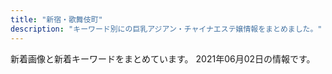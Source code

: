 ```yaml
---
title: "新宿・歌舞伎町"
description: "キーワード別にの巨乳アジアン・チャイナエステ嬢情報をまとめました。"
---
```


新着画像と新着キーワードをまとめています。
2021年06月02日の情報です。

<DmmAffiliateIns />
<KeywordTable
  shops={
    [
    {
        "name": "\u7652 \u3086\u3046",
        "keywords": {},
        "station": "\u897f\u6b66\u65b0\u5bbf\u99c5\u5317\u53e3",
        "img_links": [
            "http://www.yu-yu.work/images/6.jpg",
            "http://www.yu-yu.work/images/staff_t.jpg",
            "http://www.yu-yu.work/staff/misaki.jpg",
            "http://www.yu-yu.work/img/nana1.jpg",
            "http://www.yu-yu.work/staff/nana.jpg",
            "http://www.yu-yu.work/images/sys1.jpg",
            "http://www.yu-yu.work/img/yuina1.jpg",
            "http://www.yu-yu.work/staff/rin.jpg",
            "http://www.yu-yu.work/images/interior_t.jpg",
            "http://www.yu-yu.work/images/4.jpg",
            "http://www.yu-yu.work/staff/naomi.jpg",
            "http://www.yu-yu.work/images/1.jpg",
            "http://www.yu-yu.work/images/ac1.jpg",
            "http://www.yu-yu.work/images/mobile.jpg",
            "http://www.yu-yu.work/images/int2.png",
            "http://www.yu-yu.work/images/sys2.jpg",
            "http://www.yu-yu.work/images/sys3.jpg",
            "http://www.yu-yu.work/images/5.jpg",
            "http://www.yu-yu.work/images/int1.png",
            "http://www.yu-yu.work/images/b2.jpg",
            "http://www.yu-yu.work/images/3.jpg",
            "http://www.yu-yu.work/staff/haruka.jpg",
            "http://www.yu-yu.work/img/misaki1.jpg",
            "http://www.yu-yu.work/images/sys4.jpg",
            "http://www.yu-yu.work/images/news.jpg",
            "http://www.yu-yu.work/images/line.png",
            "http://www.yu-yu.work/images/ac2.jpg",
            "http://www.yu-yu.work/images/head.jpg",
            "http://www.yu-yu.work/staff/yuina.jpg",
            "http://www.yu-yu.work/images/2.jpg",
            "http://www.yu-yu.work/images/b1.jpg",
            "http://www.yu-yu.work/img/naomi1.jpg",
            "http://www.yu-yu.work/images/info.jpg",
            "http://www.yu-yu.work/img/rin1.jpg",
            "http://www.yu-yu.work/img/haruka1.jpg"
        ],
        "url": "http://www.yu-yu.work/"
    },
    {
        "name": "\u5143\u6c17\u30e2\u30ea\u30e2\u30ea",
        "keywords": {},
        "img_links": [
            "http://genkimorimori.este88.com/img/kaori1.jpg",
            "http://genkimorimori.este88.com/img/momo1.jpg",
            "http://genkimorimori.este88.com/images/r02.jpg",
            "http://genkimorimori.este88.com/gals/sayuri1.jpg",
            "http://genkimorimori.este88.com/images/momo1.jpg",
            "http://genkimorimori.este88.com/img/koyuki1.jpg",
            "http://genkimorimori.este88.com/images/mika1.jpg",
            "http://genkimorimori.este88.com/gals/koko1.jpg",
            "http://genkimorimori.este88.com/gals/risa1.jpg",
            "http://genkimorimori.este88.com/img/mika1.jpg",
            "http://genkimorimori.este88.com/images/koyuki1.jpg",
            "http://genkimorimori.este88.com/images/ph1.jpg",
            "http://genkimorimori.este88.com/images/kixyoko1.jpg",
            "http://genkimorimori.este88.com/images/r04.jpg",
            "http://genkimorimori.este88.com/images/kaori1.jpg",
            "http://genkimorimori.este88.com/img/kixyoko1.jpg",
            "http://genkimorimori.este88.com/images/r01.jpg",
            "http://genkimorimori.este88.com/gals/nnana1.jpg"
        ],
        "url": "http://genkimorimori.este88.com/",
        "station": "\u897f\u6b66\u65b0\u5bbf\u99c5\u5317\u53e3"
    },
    {
        "name": "\u697d\u697d-\u30e9\u30af\u30e9\u30af-",
        "url": "http://sakura-relax.net/",
        "keywords": {
            "85": 4,
            "87": 8,
            "E": 8,
            "86": 4,
            "C": 8
        },
        "img_links": [
            "http://sakura-relax.net/images/top-img02.png",
            "http://sakura-relax.net/images/top-img01.png",
            "http://sakura-relax.net/images/kan.jpg",
            "http://sakura-relax.net/images/cg06.jpg",
            "http://sakura-relax.net/link/menlog.jpg",
            "http://sakura-relax.net/images/tel.png",
            "http://sakura-relax.net/images/cg03.jpg",
            "http://sakura-relax.net/images/cg07.jpg",
            "http://sakura-relax.net/images/cg04.jpg",
            "http://sakura-relax.net/images/qrc.png"
        ],
        "station": "\u65b0\u5bbf\u4e09\u4e01\u76ee\u99c5E1\u51fa\u53e3"
    },
    {
        "img_links": [
            "https://mens-esthe.xyz/images/esthe1.jpg",
            "https://mens-esthe.xyz/footer/footer-staff.png",
            "https://mens-esthe.xyz/room/room-l6.jpg",
            "https://mens-esthe.xyz/room/room-l8.jpg",
            "https://mens-esthe.xyz/room/room-l4.jpg",
            "https://mens-esthe.xyz/footer/footer-tel.png",
            "https://mens-esthe.xyz/icon/facebook.png",
            "https://mens-esthe.xyz/staff/moe-s1.jpg",
            "https://mens-esthe.xyz/room/room-l7.jpg",
            "https://mens-esthe.xyz/room/room-l1.jpg",
            "https://mens-esthe.xyz/staff/yuuka-l1.jpg",
            "https://mens-esthe.xyz/images/qrcode.png",
            "https://mens-esthe.xyz/staff/yuuka-l2.jpg",
            "https://mens-esthe.xyz/icon/line.png",
            "https://mens-esthe.xyz/staff/eri-l1.jpg",
            "https://mens-esthe.xyz/staff/kana-l2.jpg",
            "https://mens-esthe.xyz/staff/yuuka-s1.jpg",
            "https://mens-esthe.xyz/images/esthe3.jpg",
            "https://mens-esthe.xyz/images/header3.png",
            "https://mens-esthe.xyz/images/clear.png",
            "https://mens-esthe.xyz/images/esthe2.jpg",
            "https://mens-esthe.xyz/staff/eri-s2.jpg",
            "https://mens-esthe.xyz/room/room-l2.jpg",
            "https://mens-esthe.xyz/images/main1.jpg",
            "https://mens-esthe.xyz/footer/footer-line.png",
            "https://mens-esthe.xyz/staff/eri-s1.jpg",
            "https://mens-esthe.xyz/staff/kana-s2.jpg",
            "https://mens-esthe.xyz/room/room-l3.jpg",
            "https://mens-esthe.xyz/icon/twitter.png",
            "https://mens-esthe.xyz/room/room-l5.jpg",
            "https://mens-esthe.xyz/images/esthe4.jpg",
            "https://mens-esthe.xyz/staff/eri-l2.jpg",
            "https://mens-esthe.xyz/staff/kana-l1.jpg",
            "https://mens-esthe.xyz/images/main-sp.jpg",
            "https://mens-esthe.xyz/staff/moe-l1.jpg",
            "https://mens-esthe.xyz/icon/yelp.png",
            "https://mens-esthe.xyz/staff/kana-s1.jpg",
            "https://mens-esthe.xyz/staff/yuuka-s2.jpg"
        ],
        "keywords": {
            "84": 5,
            "86": 10,
            "95": 5,
            "D": 10,
            "F": 5
        },
        "station": "JR\u65b0\u5bbf\u99c5\u6771\u5357\u53e3",
        "url": "https://mens-esthe.xyz/",
        "name": "\u30b8\u30e5\u30ea\u30a2\u30f3"
    },
    {
        "img_links": [],
        "name": "\u30d4\u30e5\u30a2\u30ea\u30be\u30fc\u30c8II",
        "keywords": {},
        "url": "http://pure-resort.tyo.cm/",
        "station": "JR\u65b0\u5bbf\u99c5\u6771\u53e3"
    },
    {
        "img_links": [
            "http://aes-aroma.com/img/ttl_tnew.png",
            "http://aes-aroma.com/img/ttl_staff.png",
            "http://aes-aroma.com/staff/kaori/01.jpg",
            "http://aes-aroma.com/pic/head.png",
            "http://aes-aroma.com/staff/megumi/01.jpg",
            "http://aes-aroma.com/img/ttl_pickup.png",
            "http://aes-aroma.com/staff/ai/01.jpg",
            "http://aes-aroma.com/staff/koko/01.jpg",
            "http://aes-aroma.com/staff/yuri/01.jpg",
            "http://aes-aroma.com/img/ttl_rec.png",
            "http://aes-aroma.com/i/files/homeimg.jpg",
            "http://aes-aroma.com/staff/yoko/02.jpg",
            "http://aes-aroma.com/staff/mimi/01.jpg",
            "http://aes-aroma.com/img/ttl_mobile.png",
            "http://aes-aroma.com/staff/nana/01.jpg",
            "http://aes-aroma.com/staff/miki/01.jpg",
            "http://aes-aroma.com/staff/yoko/01.jpg"
        ],
        "name": "\u7652\u3057\u306e\u5bbf",
        "station": "JR\u65b0\u5bbf\u99c5\u5357\u53e3",
        "url": "http://aes-aroma.com/",
        "keywords": {
            "C": 18
        }
    },
    {
        "station": "JR\u65b0\u5bbf\u99c5\u897f\u53e3",
        "name": "sweet-\u30b9\u30a6\u30a3\u30fc\u30c8-",
        "img_links": [
            "http://sweety-est.tokyo/images/cg01.jpg",
            "http://sweety-est.tokyo/images/b-online.png",
            "http://sweety-est.tokyo/images/cg06.jpg",
            "http://sweety-est.tokyo/images/tit-sub3.jpg",
            "http://sweety-est.tokyo/images/a6.jpg",
            "http://sweety-est.tokyo/images/cg02.jpg",
            "http://sweety-est.tokyo/images/sys.jpg",
            "http://sweety-est.tokyo/images/kan.jpg",
            "http://sweety-est.tokyo/images/b-tel.png",
            "http://sweety-est.tokyo/images/a1.jpg",
            "http://sweety-est.tokyo/images/r1.jpg",
            "http://sweety-est.tokyo/images/tit-sub4.jpg",
            "http://sweety-est.tokyo/images/kan1.jpg",
            "http://sweety-est.tokyo/images/r6.jpg",
            "http://sweety-est.tokyo/images/a8.jpg",
            "http://sweety-est.tokyo/images/r2.jpg",
            "http://sweety-est.tokyo/images/a2.jpg",
            "http://sweety-est.tokyo/images/a3.jpg",
            "http://sweety-est.tokyo/images/tit-sub2.jpg",
            "http://sweety-est.tokyo/images/a4.jpg",
            "http://sweety-est.tokyo/images/m3.jpg",
            "http://sweety-est.tokyo/images/slider-img002.jpg",
            "http://sweety-est.tokyo/images/slider-img001.jpg",
            "http://sweety-est.tokyo/images/m2.jpg",
            "http://sweety-est.tokyo/images/cg05.jpg",
            "http://sweety-est.tokyo/images/a5.jpg",
            "http://sweety-est.tokyo/link/menlog.jpg",
            "http://sweety-est.tokyo/images/r3.jpg",
            "http://sweety-est.tokyo/images/m4.jpg",
            "http://sweety-est.tokyo/images/tit-sub1.jpg",
            "http://sweety-est.tokyo/images/pp.jpg",
            "http://sweety-est.tokyo/images/tit-sub6.jpg",
            "http://sweety-est.tokyo/images/r5.jpg",
            "http://sweety-est.tokyo/images/slider-img003.jpg",
            "http://sweety-est.tokyo/images/m1.jpg",
            "http://sweety-est.tokyo/images/cg07.jpg",
            "http://sweety-est.tokyo/images/cg08.jpg",
            "http://sweety-est.tokyo/images/cg04.jpg",
            "http://sweety-est.tokyo/images/cg03.jpg",
            "http://sweety-est.tokyo/images/cg011.jpg",
            "http://sweety-est.tokyo/images/qr.jpg",
            "http://sweety-est.tokyo/images/tit-sub5.jpg",
            "http://sweety-est.tokyo/images/r4.jpg",
            "http://sweety-est.tokyo/images/a7.jpg"
        ],
        "url": "http://sweety-est.tokyo/",
        "keywords": {
            "86": 16,
            "D": 6,
            "E": 8
        }
    },
    {
        "img_links": [
            "http://www.night.ne.jp/tokyo/gyoen/img/skill_3.jpg",
            "http://www.night.ne.jp/tokyo/gyoen/img/index.jpg",
            "http://www.night.ne.jp/nightnet/img/2.jpg",
            "http://www.night.ne.jp/nightnet/img/8.jpg",
            "http://www.night.ne.jp/nightnet/img/15.jpg",
            "http://www.night.ne.jp/tokyo/gyoen/img/index_top.jpg",
            "http://www.night.ne.jp/_format/W/img/whats_skill.jpg",
            "http://www.night.ne.jp/nightnet/img/5.jpg",
            "http://www.night.ne.jp/tokyo/gyoen/img/view_4.jpg",
            "http://www.night.ne.jp/tokyo/gyoen/img/view_2.jpg",
            "http://www.night.ne.jp/tokyo/gyoen/img/index_view.jpg",
            "http://www.night.ne.jp/tokyo/gyoen/img/view_1.jpg",
            "http://www.night.ne.jp/nightnet/img/16.jpg",
            "http://www.night.ne.jp/nightnet/img/1.jpg",
            "http://www.night.ne.jp/tokyo/gyoen/img/skill_2.jpg",
            "http://www.night.ne.jp/nightnet/img/10.jpg",
            "http://www.night.ne.jp/tokyo/gyoen/img/qr_code.jpg",
            "http://www.night.ne.jp/tokyo/gyoen/img/index_skill.jpg",
            "http://www.night.ne.jp/nightnet/img/7.jpg",
            "http://www.night.ne.jp/_format/W/img/whats_news.jpg",
            "http://www.night.ne.jp/tokyo/gyoen/img/skill_1.jpg",
            "http://www.night.ne.jp/nightnet/img/9.jpg",
            "http://www.night.ne.jp/nightnet/img/17.jpg",
            "http://www.night.ne.jp/nightnet/img/14.jpg",
            "http://www.night.ne.jp/nightnet/img/6.jpg",
            "http://www.night.ne.jp/nightnet/img/12a.jpg",
            "http://www.night.ne.jp/_format/W/img/index_enter_1.jpg",
            "http://www.night.ne.jp/nightnet/img/4.jpg",
            "http://www.night.ne.jp/nightnet/img/11.jpg",
            "http://www.night.ne.jp/tokyo/gyoen/img/view_3.jpg",
            "http://www.night.ne.jp/_format/W/img/whats_view.jpg",
            "http://www.night.ne.jp/nightnet/img/13.jpg",
            "http://www.night.ne.jp/nightnet/img/3.jpg"
        ],
        "name": "\u5fa1\u82d1 -\u304e\u3087\u3048\u3093-",
        "keywords": {},
        "url": "http://www.night.ne.jp/tokyo/gyoen/",
        "station": "\u65b0\u5bbf\u5fa1\u82d1\u524d\u99c53\u756a\u51fa\u53e3"
    },
    {
        "url": "https://gokujo.iest.info/",
        "keywords": {},
        "station": "JR\u65b0\u5bbf\u99c5",
        "img_links": [],
        "name": "\u65b0\u5bbf\u6975\u4e0a\u30e1\u30f3\u30ba\u30a8\u30b9\u30c6"
    },
    {
        "url": "http://yurali.oks.bz/",
        "keywords": {
            "85": 8,
            "E": 8,
            "86": 8,
            "87": 8,
            "D": 16
        },
        "name": "\u6c17\u697d",
        "img_links": [
            "http://yurali.oks.bz/images/s2.jpg",
            "http://yurali.oks.bz/images/top.jpg",
            "http://yurali.oks.bz/images/s1.jpg",
            "http://yurali.oks.bz/images/room3.jpg",
            "http://yurali.oks.bz/images/acc4.jpg",
            "http://yurali.oks.bz/photos/sites/48/2021/03/2021033110254811.jpg",
            "http://yurali.oks.bz/images/s3.jpg",
            "http://yurali.oks.bz/images/right.jpg",
            "http://yurali.oks.bz/photos/sites/48/2020/09/2020090809341490.jpg",
            "http://yurali.oks.bz/images/room4.jpg",
            "http://yurali.oks.bz/images/mobile.jpg",
            "http://yurali.oks.bz/images/room1.jpg",
            "http://yurali.oks.bz/images/acc3.jpg",
            "http://yurali.oks.bz/images/kanban.jpg",
            "http://yurali.oks.bz/images/acc2.jpg",
            "http://yurali.oks.bz/photos/sites/48/2020/06/2020063002493351.jpg",
            "http://yurali.oks.bz/images/room2.jpg",
            "http://yurali.oks.bz/images/acc1.jpg",
            "http://yurali.oks.bz/images/content.jpg",
            "http://yurali.oks.bz/photos/sites/48/2020/09/2020090809340917.jpg",
            "http://yurali.oks.bz/photos/sites/48/2021/03/2021033110254887.jpg",
            "http://yurali.oks.bz/images/line.jpg",
            "http://yurali.oks.bz/images/s_new.png",
            "http://yurali.oks.bz/images/s4.jpg",
            "http://yurali.oks.bz/photos/sites/48/2020/09/2020090809341126.jpg"
        ],
        "station": "JR\u65b0\u5bbf\u99c5\u897f\u53e3"
    },
    {
        "img_links": [
            "http://in-esthe.com/relair/img/t-3.png",
            "http://in-esthe.com/relair/img/p-0.jpg",
            "http://in-esthe.com/relair/img/re.png",
            "http://in-esthe.com/relair/img/card-english.png",
            "http://in-esthe.com/relair/img/kanban4.jpg",
            "http://in-esthe.com/relair/img/fla2.png",
            "http://in-esthe.com/relair/img/english-t3.png",
            "http://in-esthe.com/relair/img/english-t2.png",
            "http://in-esthe.com/relair/img/p-2.jpg",
            "http://in-esthe.com/relair/img/t-1.png",
            "http://in-esthe.com/relair/img/newstback.png",
            "http://in-esthe.com/relair/img/p-3.jpg",
            "http://in-esthe.com/relair/img/fla.png",
            "http://in-esthe.com/relair/img/twitter.png",
            "http://in-esthe.com/relair/img/english-t1.png",
            "http://in-esthe.com/relair/img/p-9.jpg",
            "http://in-esthe.com/relair/img/english-t6.png",
            "http://in-esthe.com/relair/img/t-2.png",
            "http://in-esthe.com/relair/img/p-1.jpg",
            "http://in-esthe.com/relair/img/s-1.jpg",
            "http://in-esthe.com/relair/img/p-7.jpg",
            "http://in-esthe.com/relair/img/fla1.png",
            "http://in-esthe.com/relair/img/head.png",
            "http://in-esthe.com/relair/img/p-8.jpg",
            "http://in-esthe.com/relair/img/english-t4.png",
            "http://in-esthe.com/relair/img/tel.png",
            "http://in-esthe.com/relair/img/english-t5.png",
            "http://in-esthe.com/relair/img/botton.png",
            "http://in-esthe.com/relair/img/p-3-1.jpg",
            "http://in-esthe.com/relair/img/p-1-1.jpg"
        ],
        "name": "RELAIR \uff5e\u30ea\u30ec\u30a2\uff5e",
        "station": "\u65b0\u5bbf\u897f\u53e3\u99c5D5\u51fa\u53e3",
        "keywords": {
            "C": 8
        },
        "url": "http://in-esthe.com/relair/"
    },
    {
        "keywords": {},
        "img_links": [
            "https://static.wixstatic.com/media/1f1430_2511e8409a39492bab1eeffd58a5eb1f~mv2.jpg",
            "https://static.wixstatic.com/media/1f1430_7ff5719c25b243d18c7fb6db890677f9~mv2.jpg",
            "https://static.wixstatic.com/media/1f1430_704c1cfac22b4288a4aaa588c496ab40~mv2.jpg",
            "https://static.wixstatic.com/media/1f1430_c12fa837f18643e8a167f283f823ecd9~mv2.jpg",
            "https://static.wixstatic.com/media/1f1430_f16ba939f42f47d688a43ba736f9d100~mv2.jpg",
            "https://static.wixstatic.com/media/1f1430_d0a7ae614e0b423886aa6d1beca9a87a~mv2.jpg",
            "https://static.wixstatic.com/media/1f1430_04f93cdec45f4c4e8d0fa69dc26b3e38~mv2.jpg",
            "https://static.wixstatic.com/media/1f1430_5b6db55133674387b978465361d1f5af~mv2.jpg",
            "https://static.wixstatic.com/media/1f1430_c48456140f404f1eb9a47dfd01d1d032~mv2.jpg",
            "https://static.wixstatic.com/media/1f1430_4b2c5243bdbe40858057386a16dce231~mv2.png",
            "https://static.wixstatic.com/media/1f1430_f4c9cbbcc36c44f1a8be8eb3138b0b46~mv2.jpg",
            "https://static.wixstatic.com/media/1f1430_4ef445c14af547ffb085a4c73252e22c~mv2.jpg",
            "https://static.wixstatic.com/media/1f1430_b6622178bf9c45a68912520b4b2de175~mv2.png",
            "https://static.wixstatic.com/media/1f1430_c572ee153c0c46e096e6301fe82e2f11~mv2.jpg",
            "https://static.wixstatic.com/media/1f1430_d824a82ebc40424facf31978d80b293b~mv2.png",
            "https://static.wixstatic.com/media/1f1430_0ea86bd4429f44fa96f0a1277a1c2d6e~mv2.jpg",
            "https://static.wixstatic.com/media/1f1430_e5113a1a86b8410db0438745823a2d2c~mv2.png",
            "https://static.wixstatic.com/media/1f1430_184f66b9eb914c26b47be78d54152284~mv2.jpg",
            "https://static.wixstatic.com/media/1f1430_8e7ae52f03b14e31be6ff7b1038f2896~mv2.jpg",
            "https://static.wixstatic.com/media/1f1430_e11d2a49cf1a4130a10a3e09053a46fc~mv2.png",
            "https://static.wixstatic.com/media/1f1430_890ca68d29e04e7a8c96e4198a653ed3~mv2.jpg",
            "https://static.wixstatic.com/media/1f1430_27c850c6656448c68b705e2a69f8d3e0~mv2.png",
            "https://static.wixstatic.com/media/1f1430_d26df1a13af049c9a7afeac5e58c5323~mv2.jpg"
        ],
        "name": "\u7fbd\u8863\uff5e\u306f\u3054\u308d\u3082\uff5e",
        "station": "JR\u65b0\u5bbf\u99c5\u6771\u53e3\u30fb\u6b4c\u821e\u4f0e\u753a",
        "url": "https://www.hagoromo.tokyo/"
    },
    {
        "name": "\u30ea\u30e9\u30af\u30b7\u30a2\u30fc",
        "keywords": {},
        "img_links": [
            "http://relaxia.work/images/link_nav02.jpg",
            "http://relaxia.work/images/side_link.jpg",
            "http://relaxia.work/images/link_nav05.jpg",
            "http://relaxia.work/img/yuki1.jpg",
            "http://relaxia.work/images/link_nav06.jpg",
            "http://relaxia.work/images/top.png",
            "http://relaxia.work/images/sp_top.jpg",
            "http://relaxia.work/images/note.jpg",
            "http://relaxia.work/images/info3.jpg",
            "http://relaxia.work/images/link_nav04.jpg",
            "http://relaxia.work/images/link_nav03.jpg",
            "http://relaxia.work/images/side_mobile.jpg",
            "http://relaxia.work/images/info2.jpg",
            "http://relaxia.work/images/ico01.png",
            "http://relaxia.work/images/top_slider01.jpg",
            "http://relaxia.work/images/side_tel.jpg",
            "http://relaxia.work/img/sizuka1.jpg",
            "http://relaxia.work/images/link_nav01.jpg",
            "http://relaxia.work/images/info1.jpg",
            "http://relaxia.work/img/haru1.jpg"
        ],
        "url": "http://relaxia.work/",
        "station": "JR\u65b0\u5bbf\u99c5\u6771\u53e3"
    },
    {
        "keywords": {
            "D": 8,
            "90": 1,
            "C": 2,
            "89": 1,
            "87": 2,
            "86": 3,
            "88": 4,
            "F": 1
        },
        "station": "\u897f\u6b66\u65b0\u5bbf\u99c5\u5317\u53e3",
        "img_links": [
            "http://clear-es.net/yamituki-n/uploads/images/rika55ss.jpg",
            "http://clear-es.net/images/index_10.jpg",
            "http://clear-es.net/images/index_23.jpg",
            "http://clear-es.net/images/girls_11.jpg",
            "http://clear-es.net/images/service_11.jpg",
            "http://clear-es.net/images/index_24.jpg",
            "http://clear-es.net/images/index_25.jpg",
            "http://clear-es.net/uploads/a62d7f24a5b9a4fd5aeef678eb24ef4b.jpg",
            "http://clear-es.net/images/index_09.jpg",
            "http://clear-es.net/images/index_28_01.jpg",
            "http://clear-es.net/images/index_14.jpg",
            "http://clear-es.net/images/index_07.jpg",
            "http://clear-es.net/yamituki-n/uploads/images/mika03s.jpg",
            "http://clear-es.net/images/index_26.jpg",
            "http://clear-es.net/my_work/images/pic1.png",
            "http://clear-es.net/images/girls_03.jpg",
            "http://clear-es.net/uploads/c1f6d0346f5cb109ac62c21a58c7deff.jpg",
            "http://clear-es.net/yamituki-n/uploads/images/mmexport1576417470781.jpg",
            "http://clear-es.net/images/index_19.jpg",
            "http://clear-es.net/images/index_20.jpg",
            "http://clear-es.net/images/koko_1.jpg",
            "http://clear-es.net/uploads/10299154955d10c3b815a5638a35a934.jpg",
            "http://clear-es.net/images/index_27.jpg",
            "http://clear-es.net/uploads/cec0ed392fe00d8e3ff867c0625809e6.jpg",
            "http://clear-es.net/images/index_04.jpg",
            "http://clear-es.net/images/gallery_11.jpg",
            "http://clear-es.net/images/index_06.jpg",
            "http://clear-es.net/images/index_21.jpg",
            "http://clear-es.net/images/index_01.jpg",
            "http://clear-es.net/yamituki-n/uploads/images/emi3.jpg",
            "http://clear-es.net/yamituki-n/uploads/images/rena01.jpg",
            "http://clear-es.net/images/index_13.jpg",
            "http://clear-es.net/uploads/0141717ce8be90c90f41c0c8eb5c92fe.jpg",
            "http://clear-es.net/images/index_05.jpg",
            "http://clear-es.net/images/index_08.jpg",
            "http://clear-es.net/yamituki-n/uploads/images/juri01s.jpg",
            "http://clear-es.net/yamituki-n/uploads/images/yui01.jpg",
            "http://clear-es.net/images/index_12.jpg",
            "http://clear-es.net/uploads/f426bd85a8f6a9eac87e55b2d44c4bd5.jpg",
            "http://clear-es.net/images/index_18.jpg",
            "http://clear-es.net/images/index_15.jpg",
            "http://clear-es.net/uploads/c8a6186524d872100cc89c100d1f3728.jpg",
            "http://clear-es.net/yamituki-n/uploads/images/satomi21.jpg",
            "http://clear-es.net/uploads/22c8968348a9acc2dfc9ab0aecb09c27.jpg",
            "http://clear-es.net/uploads/f73e8f67358edf8e94cf35d345a7af08.jpg",
            "http://clear-es.net/uploads/09bdd5637edec4bfa3d47a7e9874640b.jpg",
            "http://clear-es.net/uploads/97eb17743f96fd7f0551aab0bedd5e6f.jpg",
            "http://clear-es.net/images/index_11.jpg",
            "http://clear-es.net/yamituki-n/uploads/images/rena02.jpg",
            "http://clear-es.net/uploads/2aa97908694153fb149943f0b8445352.jpg",
            "http://clear-es.net/yamituki-n/uploads/images/satomi2.jpg",
            "http://clear-es.net/images/index_02.jpg",
            "http://clear-es.net/images/index_03.jpg",
            "http://clear-es.net/images/girls_13.jpg",
            "http://clear-es.net/images/index_17.jpg",
            "http://clear-es.net/images/index_28.jpg"
        ],
        "url": "http://clear-es.net/",
        "name": "CLEAR-\u30af\u30ea\u30a2-"
    },
    {
        "url": "http://ciretva.xyz/",
        "keywords": {
            "86": 2,
            "D": 3
        },
        "station": "\u897f\u6b66\u65b0\u5bbf\u99c5\u5317\u53e3",
        "name": "\u4f73\u7e01 \uff5e\u304b\u3048\u3093\uff5e",
        "img_links": [
            "http://ciretva.xyz/picture/room1.jpg",
            "http://ciretva.xyz/picture/s_staff.png",
            "http://ciretva.xyz/picture/pick.jpg",
            "http://ciretva.xyz/uploads/201021/1-201021155932238.jpg",
            "http://ciretva.xyz/picture/room4.jpg",
            "http://ciretva.xyz/picture/face.jpg",
            "http://ciretva.xyz/uploads/201021/1-201021155T9631.jpg",
            "http://ciretva.xyz/uploads/210601/1-2106011H604649.jpg",
            "http://ciretva.xyz/uploads/201021/1-201021155T02L.jpg",
            "http://ciretva.xyz/uploads/201021/1-201021155925315.jpg",
            "http://ciretva.xyz/picture/top.jpg",
            "http://ciretva.xyz/picture/room2.jpg",
            "http://ciretva.xyz/picture/face_bj1.png",
            "http://ciretva.xyz/picture/room3.jpg",
            "http://ciretva.xyz/uploads/210601/1-2106011H615V5.jpg",
            "http://ciretva.xyz/picture/news.jpg"
        ]
    },
    {
        "keywords": {},
        "station": "JR\u65b0\u5bbf\u99c5\u6771\u53e3",
        "url": "https://shinjuku-mensesthe.com/",
        "name": "\u5915\u9727 \u3086\u3046\u304e\u308a",
        "img_links": [
            "https://shinjuku-mensesthe.com/room/room-l4.jpg",
            "https://shinjuku-mensesthe.com/images/flower.png",
            "https://shinjuku-mensesthe.com/icon/twitter.png",
            "https://shinjuku-mensesthe.com/button/staff.png",
            "https://shinjuku-mensesthe.com/staff/seira-s1.jpg",
            "https://shinjuku-mensesthe.com/staff/yuki-l1.jpg",
            "https://shinjuku-mensesthe.com/staff/kana-l1.jpg",
            "https://shinjuku-mensesthe.com/massage/2020/10/05/yuki-s1.jpg",
            "https://shinjuku-mensesthe.com/images/header3.png",
            "https://shinjuku-mensesthe.com/icon/line.png",
            "https://shinjuku-mensesthe.com/room/room-l3.jpg",
            "https://shinjuku-mensesthe.com/staff/yuki-s1.jpg",
            "https://shinjuku-mensesthe.com/menu/staff.png",
            "https://shinjuku-mensesthe.com/icon/yelp.png",
            "https://shinjuku-mensesthe.com/massage/2020/09/14/hana-s1.jpg",
            "https://shinjuku-mensesthe.com/staff/hana-s1.jpg",
            "https://shinjuku-mensesthe.com/images/top3.jpg",
            "https://shinjuku-mensesthe.com/images/top2.jpg",
            "https://shinjuku-mensesthe.com/massage/2021/03/27/blog.jpg",
            "https://shinjuku-mensesthe.com/menu/info.png",
            "https://shinjuku-mensesthe.com/staff/arisa-s1.jpg",
            "https://shinjuku-mensesthe.com/staff/arisa-l1.jpg",
            "https://shinjuku-mensesthe.com/massage/2020/07/31/covit19.jpg",
            "https://shinjuku-mensesthe.com/button/blog.png",
            "https://shinjuku-mensesthe.com/massage/2020/08/16/riri-s1.jpg",
            "https://scdn.line-apps.com/n/line_add_friends/btn/ja.png",
            "https://shinjuku-mensesthe.com/staff/shiori-s1.jpg",
            "https://shinjuku-mensesthe.com/2020/01/23/miki-s1.jpg",
            "https://shinjuku-mensesthe.com/images/clear.png",
            "https://shinjuku-mensesthe.com/staff/kana-s1.jpg",
            "https://shinjuku-mensesthe.com/staff/hikaru-l1.jpg",
            "https://shinjuku-mensesthe.com/2020/01/23/sakura-s1.jpg",
            "https://shinjuku-mensesthe.com/staff/hana-l1.jpg",
            "https://shinjuku-mensesthe.com/room/room-l1.jpg",
            "https://shinjuku-mensesthe.com/button/home.png",
            "https://shinjuku-mensesthe.com/images/main-top.jpg",
            "https://shinjuku-mensesthe.com/menu/home.png",
            "https://shinjuku-mensesthe.com/images/footer-l.png",
            "https://shinjuku-mensesthe.com/images/qrcode.png",
            "https://shinjuku-mensesthe.com/staff/hikaru-s1.jpg",
            "https://shinjuku-mensesthe.com/room/room-l2.jpg",
            "https://shinjuku-mensesthe.com/images/camp.png",
            "https://shinjuku-mensesthe.com/images/top1.jpg",
            "https://shinjuku-mensesthe.com/link/mens-esthe.png",
            "https://shinjuku-mensesthe.com/images/main-small.jpg",
            "https://shinjuku-mensesthe.com/staff/seira-l1.jpg",
            "https://shinjuku-mensesthe.com/menu/blog.png",
            "https://shinjuku-mensesthe.com/2019/12/15/sayuri-s2.jpg",
            "https://shinjuku-mensesthe.com/massage/2020/10/21/risa-s1.jpg",
            "https://shinjuku-mensesthe.com/massage/2020/07/31/ai-s2.jpg",
            "https://shinjuku-mensesthe.com/images/main-sp.jpg",
            "https://shinjuku-mensesthe.com/icon/facebook.png",
            "https://shinjuku-mensesthe.com/images/footer-r.png"
        ]
    },
    {
        "img_links": [
            "http://fairy-girl.work/img/yuki1.jpg",
            "http://fairy-girl.work/img/yuyu1.jpg",
            "http://fairy-girl.work/img/rara1.jpg",
            "http://fairy-girl.work/images/5.jpg",
            "http://fairy-girl.work/staff/eri.jpg",
            "http://fairy-girl.work/images/mobile.jpg",
            "http://fairy-girl.work/images/sys5.jpg",
            "http://fairy-girl.work/img/kiki1.jpg",
            "http://fairy-girl.work/staff/misa.jpg",
            "http://fairy-girl.work/img/eri2.jpg",
            "http://fairy-girl.work/images/6.jpg",
            "http://fairy-girl.work/img/eri1.jpg",
            "http://fairy-girl.work/img/kiki2.jpg",
            "http://fairy-girl.work/staff/hitomi.jpg",
            "http://fairy-girl.work/images/sys3.jpg",
            "http://fairy-girl.work/img/kana1.jpg",
            "http://fairy-girl.work/img/rina1.jpg",
            "http://fairy-girl.work/images/staff_t.jpg",
            "http://fairy-girl.work/images/11.jpg",
            "http://fairy-girl.work/images/2.jpg",
            "http://fairy-girl.work/staff/rika.jpg",
            "http://fairy-girl.work/images/sys1.jpg",
            "http://fairy-girl.work/images/sys4.jpg",
            "http://fairy-girl.work/images/tr.jpg",
            "http://fairy-girl.work/staff/yuki.jpg",
            "http://fairy-girl.work/images/bana0404_4.png",
            "http://fairy-girl.work/staff/yuyu.jpg",
            "http://fairy-girl.work/images/8.jpg",
            "http://fairy-girl.work/images/9.jpg",
            "http://fairy-girl.work/staff/rina.jpg",
            "http://fairy-girl.work/images/1.jpg",
            "http://fairy-girl.work/images/line.png",
            "http://fairy-girl.work/images/3.jpg",
            "http://fairy-girl.work/img/hitomi1.jpg",
            "http://fairy-girl.work/staff/rara.jpg",
            "http://fairy-girl.work/staff/kiki.jpg",
            "http://fairy-girl.work/images/int2.jpg",
            "http://fairy-girl.work/images/news.jpg",
            "http://fairy-girl.work/images/int1.jpg",
            "http://fairy-girl.work/images/ac2.jpg",
            "http://fairy-girl.work/images/7.jpg",
            "http://fairy-girl.work/img/misa1.jpg",
            "http://fairy-girl.work/images/sys2.jpg",
            "http://fairy-girl.work/staff/kana.jpg",
            "http://fairy-girl.work/images/12.jpg",
            "http://fairy-girl.work/images/10.jpg",
            "http://fairy-girl.work/img/rika1.jpg",
            "http://fairy-girl.work/staff/mari.jpg",
            "http://fairy-girl.work/img/mari1.jpg",
            "http://fairy-girl.work/images/interior_t.jpg",
            "http://fairy-girl.work/images/ac1.jpg"
        ],
        "name": "Fairy Girl",
        "station": "JR\u65b0\u5bbf\u99c5\u897f\u53e3",
        "keywords": {},
        "url": "http://fairy-girl.work/"
    },
    {
        "station": "JR\u65b0\u5bbf\u99c5\u6771\u53e3",
        "name": "\u7652\u83ef \u3086\u3046\u304b",
        "keywords": {},
        "img_links": [
            "http://www.yuuka.info/images/3.jpg",
            "http://www.yuuka.info/images/rec2.jpg",
            "http://www.yuuka.info/images/ta.jpg",
            "http://www.yuuka.info/img/sayaka1.jpg",
            "http://www.yuuka.info/images/int2.jpg",
            "http://www.yuuka.info/images/head.jpg",
            "http://www.yuuka.info/images/news.jpg",
            "http://www.yuuka.info/images/up.png",
            "http://www.yuuka.info/img/momo1.jpg",
            "http://www.yuuka.info/images/mobile.jpg",
            "http://www.yuuka.info/img/rina1.jpg",
            "http://www.yuuka.info/images/interior_t.jpg",
            "http://www.yuuka.info/img/miyu1.jpg",
            "http://www.yuuka.info/images/staff_t.jpg",
            "http://www.yuuka.info/images/rec1.jpg",
            "http://www.yuuka.info/images/tel.jpg",
            "http://www.yuuka.info/images/2.jpg",
            "http://www.yuuka.info/images/4.jpg",
            "http://www.yuuka.info/images/int1.jpg",
            "http://www.yuuka.info/images/sys.jpg",
            "http://www.yuuka.info/images/1.jpg"
        ],
        "url": "http://www.yuuka.info/"
    },
    {
        "keywords": {
            "C": 2
        },
        "station": "JR\u65b0\u5bbf\u99c5\u6771\u53e3",
        "name": "\u30af\u30ea\u30b9\u30bf\u30eb",
        "url": "http://crystal-est.net/",
        "img_links": [
            "http://crystal-est.net/uploads/crystal/2017/04/bnr_side_01.png",
            "http://crystal-est.net/uploads/crystal/2018/08/wechatimg49.jpeg",
            "http://crystal-est.net/uploads/crystal/2017/03/subvisual_qa.png",
            "http://ruby-es.com/uploads/rubyes/2017/02/img_info_01.png",
            "http://crystal-est.net/uploads/crystal/2017/03/subvisual_enquete1.png",
            "http://crystal-est.net/uploads/crystal/2017/03/subvisual_contact.png",
            "http://crystal-est.net/uploads/crystal/2017/02/ameba.jpg",
            "http://ruby-es.com/uploads/rubyes/2017/02/img_info_05.png",
            "http://crystal-est.net/uploads/crystal/2017/03/subvisual_link.png",
            "http://crystal-est.net/uploads/crystal/2017/03/icon_flower.png",
            "http://crystal-est.net/uploads/crystal/2017/03/bnr_side_032.png",
            "http://crystal-est.net/uploads/crystal/2017/02/wifi.jpg",
            "http://crystal-est.net/uploads/crystal/2017/04/web.png",
            "http://crystal-est.net/uploads/crystal/2017/03/treatment2.png",
            "http://crystal-est.net/uploads/crystal/2017/04/line2.png",
            "http://crystal-est.net/uploads/crystal/2017/03/subvisual_magazine1.png",
            "http://crystal-est.net/uploads/crystal/2017/03/ruby6.png",
            "http://crystal-est.net/uploads/crystal/images/xing.png",
            "http://crystal-est.net/uploads/crystal/2017/03/bnr_side_042.png",
            "http://crystal-est.net/uploads/crystal/2017/03/btn_top_01.png",
            "http://crystal-est.net/uploads/crystal/2018/05/mayu1.jpeg",
            "http://crystal-est.net/uploads/crystal/images/p01.png",
            "http://crystal-est.net/uploads/crystal/2018/07/wechatimg26.jpeg",
            "http://crystal-est.net/uploads/crystal/2018/07/wechatimg30.jpeg",
            "http://ruby-es.com/uploads/rubyes/2017/02/img_info_03.png",
            "http://ruby-es.com/uploads/rubyes/2017/02/img_info_02.png",
            "http://crystal-est.net/uploads/crystal/2017/03/bnr_side_credit1.png",
            "http://ruby-es.com/uploads/rubyes/2017/02/img_info_06.png",
            "http://crystal-est.net/uploads/crystal/2017/03/subvisual_reserve.png",
            "http://crystal-est.net/uploads/crystal/2018/08/wechatimg51.jpeg",
            "http://crystal-est.net/uploads/crystal/2018/07/wechatimg125.jpeg",
            "http://crystal-est.net/uploads/crystal/images/icon_flower.png",
            "http://crystal-est.net/uploads/crystal/2020/12/img_6902.jpg",
            "http://crystal-est.net/uploads/crystal/images/subvisual_staff.png",
            "http://crystal-est.net/uploads/crystal/2017/04/leftmovie.png",
            "http://crystal-est.net/uploads/crystal/2020/12/img_6830.jpg",
            "http://crystal-est.net/uploads/crystal/2017/03/btn_top_02.png",
            "http://crystal-est.net/uploads/crystal/2017/03/subvisual_info.png",
            "http://crystal-est.net/uploads/crystal/2020/11/tel.jpg",
            "http://crystal-est.net/uploads/crystal/2018/05/webwxgetmsgimg.jpeg",
            "http://crystal-est.net/uploads/crystal/images/no-photo.jpg",
            "http://ruby-es.com/uploads/rubyes/2017/02/img_info_04.png",
            "http://crystal-est.net/uploads/crystal/2018/07/wechatimg31.jpeg",
            "http://crystal-est.net/uploads/crystal/2017/03/bnr_side_052.png",
            "http://crystal-est.net/uploads/crystal/2017/03/btn_top_03.png"
        ]
    },
    {
        "station": "JR\u65b0\u5bbf\u99c5\u6771\u53e3",
        "name": "KOYUKI",
        "url": "http://hi-msg.com/koyuki/",
        "img_links": [
            "http://hi-msg.com/koyuki/img/head.png",
            "http://hi-msg.com/koyuki/img/p-4-1.jpg",
            "http://hi-msg.com/koyuki/img/t-1.png",
            "http://hi-msg.com/koyuki/img/p-3.jpg",
            "http://hi-msg.com/koyuki/img/p-3-1.jpg",
            "http://hi-msg.com/koyuki/img/p-4.jpg",
            "http://hi-msg.com/koyuki/img/p-6.jpg",
            "http://hi-msg.com/koyuki/img/p-2-1.jpg",
            "http://hi-msg.com/koyuki/img/card.png",
            "http://hi-msg.com/koyuki/img/kanban4s.jpg",
            "http://hi-msg.com/koyuki/img/tit.png",
            "http://hi-msg.com/koyuki/img/p-6-1.jpg",
            "http://hi-msg.com/koyuki/img/english-t1.png",
            "http://hi-msg.com/koyuki/img/card-english.png",
            "http://hi-msg.com/koyuki/img/english-t2.png",
            "http://hi-msg.com/koyuki/img/english-t5.png",
            "http://hi-msg.com/koyuki/img/p-8.jpg",
            "http://hi-msg.com/koyuki/img/p-11.jpg",
            "http://hi-msg.com/koyuki/img/t-3.png",
            "http://hi-msg.com/koyuki/img/p-8-1.jpg",
            "http://hi-msg.com/koyuki/img/p-0.jpg",
            "http://hi-msg.com/koyuki/img/p-7.jpg",
            "http://hi-msg.com/koyuki/img/botton.png",
            "http://hi-msg.com/koyuki/img/p-2.jpg",
            "http://hi-msg.com/koyuki/img/newstback.png",
            "http://hi-msg.com/koyuki/img/re.png",
            "http://hi-msg.com/koyuki/img/english-t6.png",
            "http://hi-msg.com/koyuki/img/p-5.jpg",
            "http://hi-msg.com/koyuki/img/tel.png",
            "http://hi-msg.com/koyuki/img/p-10.jpg",
            "http://hi-msg.com/koyuki/img/p-7-1.jpg",
            "http://hi-msg.com/koyuki/img/english-t3.png",
            "http://hi-msg.com/koyuki/img/kanban4.jpg",
            "http://hi-msg.com/koyuki/img/p-1.jpg",
            "http://hi-msg.com/koyuki/img/english-t4.png",
            "http://hi-msg.com/koyuki/img/t-2.png",
            "http://hi-msg.com/koyuki/img/p-9.jpg"
        ],
        "keywords": {
            "C": 8
        }
    }
]
}
/>
<DmmAffiliateScript />
